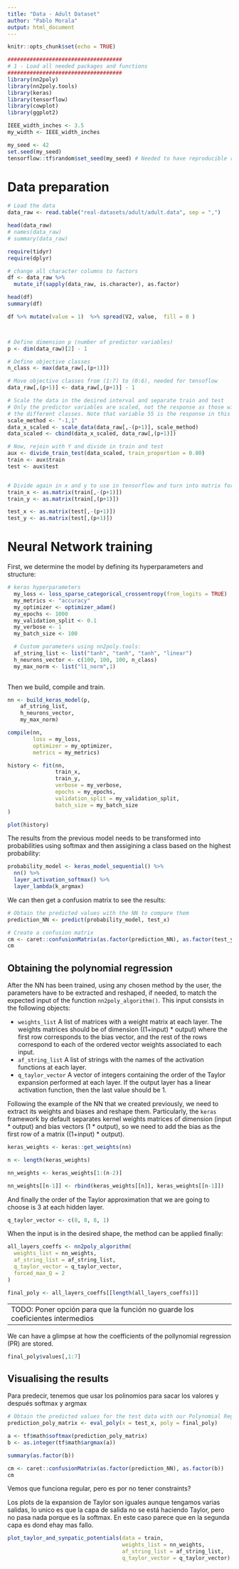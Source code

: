 ```yaml
---
title: "Data - Adult Dataset"
author: "Pablo Morala"
output: html_document
---
```


```r
knitr::opts_chunk$set(echo = TRUE)

####################################
# 1 - Load all needed packages and functions
####################################
library(nn2poly)
library(nn2poly.tools)
library(keras)
library(tensorflow)
library(cowplot)
library(ggplot2)

IEEE_width_inches <- 3.5
my_width <- IEEE_width_inches

my_seed <- 42
set.seed(my_seed)
tensorflow::tf$random$set_seed(my_seed) # Needed to have reproducible results with keras
```




# Data preparation

```r
# Load the data
data_raw <- read.table("real-datasets/adult/adult.data", sep = ",")

head(data_raw)
# names(data_raw)
# summary(data_raw)


```


```r
require(tidyr)
require(dplyr)

# change all character columns to factors
df <- data_raw %>%
  mutate_if(sapply(data_raw, is.character), as.factor)

head(df)
summary(df)

df %>% mutate(value = 1)  %>% spread(V2, value,  fill = 0 ) 



# Define dimension p (number of predictor variables)
p <- dim(data_raw)[2] - 1

# Define objective classes
n_class <- max(data_raw[,(p+1)])

# Move objective classes from (1:7) to (0:6), needed for tensoflow
data_raw[,(p+1)] <- data_raw[,(p+1)] - 1
```




```r
# Scale the data in the desired interval and separate train and test
# Only the predictor variables are scaled, not the response as those will be
# the different classes. Note that variable 55 is the response in this case.
scale_method <- "-1,1"
data_x_scaled <- scale_data(data_raw[,-(p+1)], scale_method)
data_scaled <- cbind(data_x_scaled, data_raw[,(p+1)])

# Now, rejoin with Y and divide in train and test
aux <- divide_train_test(data_scaled, train_proportion = 0.80)
train <- aux$train
test <- aux$test


# Divide again in x and y to use in tensorflow and turn into matrix form
train_x <- as.matrix(train[,-(p+1)])
train_y <- as.matrix(train[,(p+1)])

test_x <- as.matrix(test[,-(p+1)])
test_y <- as.matrix(test[,(p+1)])
```

# Neural Network training

First, we determine the model by defining its hyperparameters and structure:

```r
# keras hyperparameters 
  my_loss <- loss_sparse_categorical_crossentropy(from_logits = TRUE)
  my_metrics <- "accuracy"
  my_optimizer <- optimizer_adam()
  my_epochs <- 1000
  my_validation_split <- 0.1
  my_verbose <- 1
  my_batch_size <- 100

  # Custom parameters using nn2poly.tools:
  af_string_list <- list("tanh", "tanh", "tanh", "linear")
  h_neurons_vector <- c(100, 100, 100, n_class) 
  my_max_norm <- list("l1_norm",1)
  
```

Then we build, compile and train.

```r
nn <- build_keras_model(p,
    af_string_list,
    h_neurons_vector,
    my_max_norm)

compile(nn,
        loss = my_loss,
        optimizer = my_optimizer,
        metrics = my_metrics)

history <- fit(nn,
               train_x,
               train_y,
               verbose = my_verbose,
               epochs = my_epochs,
               validation_split = my_validation_split,
               batch_size = my_batch_size
)
```


```r
plot(history)
```

The results from the previous model needs to be transformed into probabilities using softmax and then assigining a class based on the highest probability: 

```r
probability_model <- keras_model_sequential() %>%
  nn() %>%
  layer_activation_softmax() %>%
  layer_lambda(k_argmax)
```

We can then get a confusion matrix to see the results:

```r
# Obtain the predicted values with the NN to compare them
prediction_NN <- predict(probability_model, test_x)

# Create a confusion matrix
cm <- caret::confusionMatrix(as.factor(prediction_NN), as.factor(test_y))
cm

```


## Obtaining the polynomial regression

After the NN has been trained, using any chosen method by the user, the parameters have to be extracted and reshaped, if needed, to match the expected input of the function `nn2poly_algorithm()`. This input consists in the following objects:

* `weights_list` A list of matrices with a weight matrix at each layer. The weights matrices should be of dimension ((1+input) * output) where the first row corresponds to the bias vector, and the rest of the rows correspond to each of the ordered vector weights associated to each input.
* `af_string_list` A list of strings with the names of the activation functions at each layer.
* `q_taylor_vector` A vector of integers containing the order of the Taylor expansion performed at each layer. If the output layer has a linear activation function, then the last value should be 1.

Following the example of the NN that we created previously, we need to extract its weights and biases and reshape them. Particularly, the `keras` framework by default separates kernel weights matrices of dimension (input * output) and bias vectors (1 * output), so we need to add the bias as the first row of a matrix ((1+input) * output).


```r
keras_weights <- keras::get_weights(nn)

n <- length(keras_weights)

nn_weights <- keras_weights[1:(n-2)]

nn_weights[[n-1]] <- rbind(keras_weights[[n]], keras_weights[[n-1]])


```


And finally the order of the Taylor approximation that we are going to choose is 3 at each hidden layer.

```r
q_taylor_vector <- c(8, 8, 8, 1) 
```

When the input is in the desired shape, the method can be applied finally:

```r
all_layers_coeffs <- nn2poly_algorithm(
  weights_list = nn_weights,
  af_string_list = af_string_list,
  q_taylor_vector = q_taylor_vector,
  forced_max_Q = 2
)

final_poly <- all_layers_coeffs[[length(all_layers_coeffs)]]
```

---
TODO: Poner opción para que la función no guarde los coeficientes intermedios
---

We can have a glimpse at how the coefficients of the pollynomial regression (PR) are stored.
```r
final_poly$values[,1:7]
```


## Visualising the results

Para predecir, tenemos que usar los polinomios para sacar los valores y después softmax y argmax

```r
# Obtain the predicted values for the test data with our Polynomial Regression
prediction_poly_matrix <- eval_poly(x = test_x, poly = final_poly)

a <- tf$math$softmax(prediction_poly_matrix)
b <- as.integer(tf$math$argmax(a))

summary(as.factor(b))

cm <- caret::confusionMatrix(as.factor(prediction_NN), as.factor(b))
cm
```


Vemos que funciona regular, pero es por no tener constraints?

Los plots de la expansion de Taylor son iguales aunque tengamos varias salidas,
lo unico es que la capa de salida no se está haciendo Taylor, pero no pasa nada
porque es la softmax. 
En este caso parece que en la segunda capa es dond ehay mas fallo.

```r
plot_taylor_and_synpatic_potentials(data = train,
                                    weights_list = nn_weights,
                                    af_string_list = af_string_list,
                                    q_taylor_vector = q_taylor_vector)
```










